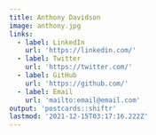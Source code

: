 ```yaml
---
title: Anthony Davidson
image: anthony.jpg
links:
  - label: LinkedIn
    url: 'https://linkedin.com/'
  - label: Twitter
    url: 'https://twitter.com/'
  - label: GitHub
    url: 'https://github.com/'
  - label: Email
    url: 'mailto:email@email.com'
output: 'postcards::shiftr'
lastmod: '2021-12-15T03:17:16.222Z'
---
```


